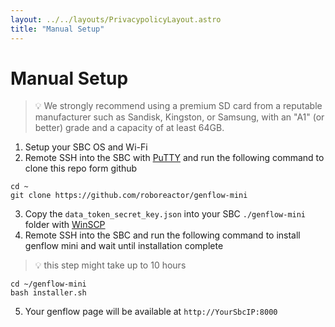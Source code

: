```yaml
---
layout: ../../layouts/PrivacypolicyLayout.astro
title: "Manual Setup"
---
```


# Manual Setup

> 💡 We strongly recommend using a premium SD card from a reputable manufacturer such as Sandisk, Kingston, or Samsung, with an "A1" (or better) grade and a capacity of at least 64GB.

1. Setup your SBC OS and Wi-Fi
2. Remote SSH into the SBC with [PuTTY](https://www.putty.org) and run the following command to clone this repo form github

```
cd ~
git clone https://github.com/roboreactor/genflow-mini
```

3. Copy the `data_token_secret_key.json` into your SBC `./genflow-mini` folder with [WinSCP](https://winscp.net/eng/download.php)
4. Remote SSH into the SBC and run the following command to install genflow mini and wait until installation complete

> 💡 this step might take up to 10 hours

```
cd ~/genflow-mini
bash installer.sh
```

5. Your genflow page will be available at `http://YourSbcIP:8000`
